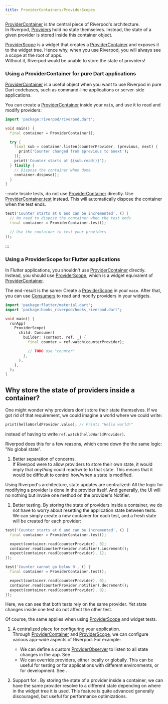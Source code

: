 ```yaml
---
title: ProviderContainers/ProviderScopes
---
```


[ProviderContainer] is _the_ central piece of Riverpod's architecture.  
In Riverpod, [Providers](./providers.mdx) hold no state themselves. Instead,
the state of a given provider is stored inside this container object.

[ProviderScope] is a widget that creates a [ProviderContainer] and exposes it to the 
widget tree. Hence why, when you use Riverpod, you will always see a scope at the root of apps.  
Without it, Riverpod would be unable to store the state of providers!

### Using a ProviderContainer for pure Dart applications

[ProviderContainer] is a useful object when you want to use Riverpod
in pure Dart codebases, such as command-line applications or server-side applications.

You can create a [ProviderContainer] inside your `main`, and use it to read and modify providers:

```dart
import 'package:riverpod/riverpod.dart';

void main() {
  final container = ProviderContainer();

  try {
    final sub = container.listen(counterProvider, (previous, next) {
      print('Counter changed from $previous to $next');
    });
    print('Counter starts at ${sub.read()}');
  } finally {
    // Dispose the container when done
    container.dispose();
  }
}
```

:::note
Inside tests, do not use [ProviderContainer] directly.
Use [ProviderContainer.test](https://pub.dev/documentation/hooks_riverpod/3.0.0-dev.17/hooks_riverpod/ProviderContainer/ProviderContainer.test.html) instead.
This will automatically dispose the container when the test ends.

```dart
test('Counter starts at 0 and can be incremented', () {
  // No need to dispose the container when the test ends
  final container = ProviderContainer.test();

  // Use the container to test your providers
});
```
:::

### Using a ProviderScope for Flutter applications

In Flutter applications, you shouldn't use [ProviderContainer] directly.
Instead, you should use [ProviderScope], which is a widget equivalent of [ProviderContainer].

The end-result is the same: Create a [ProviderScope] in your `main`. After that, you can
use [Consumers](./consumers.mdx) to read and modify providers in your widgets.

```dart
import 'package:flutter/material.dart';
import 'package:hooks_riverpod/hooks_riverpod.dart';

void main() {
  runApp(
    ProviderScope(
      child: Consumer(
        builder: (context, ref, _) {
          final counter = ref.watch(counterProvider);

          // TODO use "counter"
        },
      ),
    ),
  );
}
```

## Why store the state of providers inside a container?

One might wonder why providers don't store their state themselves.
If we got rid of that requirement, we could imagine a world where we could write:

```dart
print(helloWorldProvider.value); // Prints "Hello world!"
```

instead of having to write `ref.watch(helloWorldProvider)`.

Riverpod does this for a few reasons, which come down the the same logic: "No global state".

1. Better separation of concerns.  
  If Riverpod were to allow providers to store their own state,
  it would imply that _anything_ could read/write to that state. This means
  that it would be difficult to control how/when a state is modified.

  Using Riverpod's architecture, state updates are centralized: All the logic
  for modifying a provider is done in the provider itself.
  And generally, the UI will no nothing but invoke one method on the provider's Notifier.

1. Better testing.
  By storing the state of providers inside a container, we do not have to worry about
  resetting the application state between tests. We can simply create a new container
  for each test, and a fresh state will be created for each provider:

  ```dart
  test('Counter starts at 0 and can be incremented', () {
    final container = ProviderContainer.test();

    expect(container.read(counterProvider), 0);
    container.read(counterProvider.notifier).increment();
    expect(container.read(counterProvider), 1);
  });

  test('Counter cannot go below 0', () {
    final container = ProviderContainer.test();

    expect(container.read(counterProvider), 0);
    container.read(counterProvider.notifier).decrement();
    expect(container.read(counterProvider), 0);
  });
  ```
  Here, we can see that both tests rely on the same provider. Yet state changes
  inside one test do not affect the other test.

  Of course, the same applies when using [ProviderScope] and widget tests.

1. A centralized place for configuring your application.  
  Through [ProviderContainer] and [ProviderScope], we can configure various app-wide
  aspects of Riverpod. For example:
    * We can define a custom [ProviderObserver] to listen to all state changes in the app.
      See <Link documentID="concepts2/observers"/>.
    * We can override providers, either locally or globally. This
      can be useful for testing or for applications with different environments,
      or for development.
      See <Link documentID="concepts2/overrides"/>.

1. Support for <Link documentID="concepts2/scoping"/>.
  By storing the state of a provider inside a container, we can have the same provider
  resolve to a different state depending on where in the widget tree it is used.
  This feature is quite advanced generally discouraged, but useful for performance optimizations.


[ProviderContainer]: https://pub.dev/documentation/hooks_riverpod/3.0.0-dev.17/hooks_riverpod/ProviderContainer-class.html
[ProviderScope]: https://pub.dev/documentation/hooks_riverpod/3.0.0-dev.17/hooks_riverpod/ProviderScope-class.html
[ProviderObserver]: https://pub.dev/documentation/hooks_riverpod/3.0.0-dev.17/hooks_riverpod/ProviderObserver-class.html